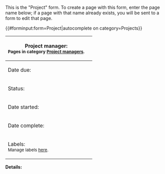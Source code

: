 <noinclude>
This is the "Project" form.
To create a page with this form, enter the page name below;
if a page with that name already exists, you will be sent to a form to edit that page.

{{#forminput:form=Project|autocomplete on category=Projects}}

</noinclude><includeonly>
<div id="wikiPreview" style="display: none; padding-bottom: 25px; margin-bottom: 25px; border-bottom: 1px solid #AAAAAA;"></div>
{{{for template|Project}}}
{| class="formtable"
! Project manager:<br><sup style="font-size:.75rem;color: #665;font-weight:400">Pages in category [[:Category:Project managers|Project managers]].</sup>
| {{{field|Project manager|input type=dropdown|values from category=Project managers}}}
|-
! Date due:
| {{{field|Date due|input type=datepicker}}}
|-
! Status: 
| {{{field|Status|input type=dropdown|show on select=In progress=>started;Closed=>ended;Closed=>started;|mandatory|default=In progress}}}
|- id="started"
! Date started: 
| {{{field|Date started|input type=datepicker}}}
|- id="ended"
! Date complete: 
| {{{field|Date ended|input type=datepicker}}}
|-
! Labels:<br><sup style="font-size:.75rem;color: #665;font-weight:400">Manage labels [[Project:Project labels|here]].</sup>
| {{{field|Labels|input type=tokens|values from category=Project labels|cargo table=Project_labels|cargo field=Label|list|delimiter=;|existing values only}}}
|}
{{{end template}}}

'''Details:'''

{{{standard input|free text|rows=10}}}
</includeonly>
